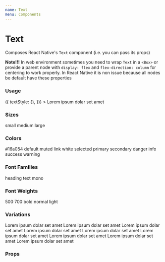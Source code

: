 ```yaml
---
name: Text
menu: Components
---
```



# Text

Composes React Native's `Text` component (i.e. you can pass its props)

**Note!!!** In web environment sometimes you need to wrap `Text` in a `<Box>` or provide a parent node with `display: flex` and `flex-direction: column` for centering to work properly. In React Native it is non issue because all nodes be default have these properties

### Usage

<Playground>
  <Box>
    <Text
      color="primary" // or custom
      align="left"
      size="large" // small - large or number
      fontFamily="text"
      weight="normal"
      isBold
      isItalic
      isInline
      transform="uppercase"
      getStyles={(props, theme) => ({
        textStyle: {},
      })}
    >
      Lorem ipsum dolar set amet
    </Text>
  </Box>
</Playground>

### Sizes

<Playground>
  <Box flexDirection="column">
    <Text size="small">small</Text>
    <Text size="medium">medium</Text>
    <Text size="large">large</Text>
  </Box>
</Playground>

### Colors

<Playground>
  <Box flexDirection="column">
    <Text color="#16a054">#16a054</Text>
    <Text color="default">default</Text>
    <Text color="muted">muted</Text>
    <Text color="link">link</Text>
    <Text color="white">white</Text>
    <Text color="selected">selected</Text>
    <Text color="primary">primary</Text>
    <Text color="secondary">secondary</Text>
    <Text color="danger">danger</Text>
    <Text color="info">info</Text>
    <Text color="success">success</Text>
    <Text color="warning">warning</Text>
  </Box>
</Playground>

### Font Families

<Playground>
  <Box flexDirection="column">
    <Text fontFamily="heading">heading</Text>
    <Text fontFamily="text">text</Text>
    <Text fontFamily="mono">mono</Text>
  </Box>
</Playground>

### Font Weights

<Playground>
  <Box flexDirection="column">
    <Text weight="500">500</Text>
    <Text weight="700">700</Text>
    <Text weight="bold">bold</Text>
    <Text weight="normal">normal</Text>
    <Text weight="light">light</Text>
  </Box>
</Playground>

### Variations

<Playground>
  <Box flexDirection="column">
    <Text isBold>Lorem ipsum dolar set amet</Text>
    <Text isItalic>Lorem ipsum dolar set amet</Text>
    <Text isItalic isBold>
      Lorem ipsum dolar set amet
    </Text>
    <Text align="left">Lorem ipsum dolar set amet</Text>
    <Text align="center">Lorem ipsum dolar set amet</Text>
    <Text align="right">Lorem ipsum dolar set amet</Text>
    <Text transform="uppercase">Lorem ipsum dolar set amet</Text>
    <Text transform="lowercase">Lorem ipsum dolar set amet</Text>
    <Text transform="capitalize">Lorem ipsum dolar set amet</Text>
  </Box>
</Playground>

### Props

<Props of={Text} />
